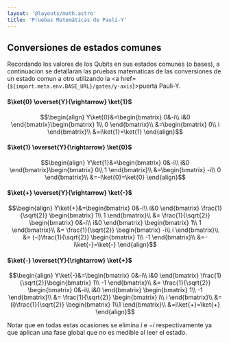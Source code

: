 ```yaml
---
layout: '@layouts/math.astro'
title: 'Pruebas Matemáticas de Pauli-Y'
---
```


## Conversiones de estados comunes

Recordando los valores de los Qubits en sus estados comunes (o bases), a continuacion se detallaran las pruebas matematicas de las conversiones de un estado comun a otro utilizando la <a href={`${import.meta.env.BASE_URL}/gates/y-axis`}>puerta Pauli-Y</a>.

#### $\ket{0} \overset{Y}{\rightarrow} \ket{1}$

```math
\begin{align}
Y\ket{0}&=\begin{bmatrix}
0&-i\\
i&0
\end{bmatrix}\begin{bmatrix}
1\\
0
\end{bmatrix}\\
&=\begin{bmatrix}
0\\
i
\end{bmatrix}\\
&=i\ket{1}=\ket{1}
\end{align}
```

#### $\ket{1} \overset{Y}{\rightarrow} \ket{0}$

```math
\begin{align}
Y\ket{1}&=\begin{bmatrix}
0&-i\\
i&0
\end{bmatrix}\begin{bmatrix}
0\\
1
\end{bmatrix}\\
&=\begin{bmatrix}
-i\\
0
\end{bmatrix}\\
&=-i\ket{0}=\ket{0}
\end{align}
```

#### $\ket{+} \overset{Y}{\rightarrow} \ket{-}$

```math
\begin{align}
Y\ket{+}&=\begin{bmatrix}
0&-i\\
i&0
\end{bmatrix}
\frac{1}{\sqrt{2}}
\begin{bmatrix}
1\\
1
\end{bmatrix}\\
&=
\frac{1}{\sqrt{2}}
\begin{bmatrix}
0&-i\\
i&0
\end{bmatrix}
\begin{bmatrix}
1\\
1
\end{bmatrix}\\
&=
\frac{1}{\sqrt{2}}
\begin{bmatrix}
-i\\
i
\end{bmatrix}\\
&=
(-i)\frac{1}{\sqrt{2}}
\begin{bmatrix}
1\\
-1
\end{bmatrix}\\
&=-i\ket{-}=\ket{-}
\end{align}
```
#### $\ket{-} \overset{Y}{\rightarrow} \ket{+}$

```math
\begin{align}
Y\ket{-}&=\begin{bmatrix}
0&-i\\
i&0
\end{bmatrix}
\frac{1}{\sqrt{2}}\begin{bmatrix}
1\\
-1
\end{bmatrix}\\
&=
\frac{1}{\sqrt{2}}
\begin{bmatrix}
0&-i\\
i&0
\end{bmatrix}
\begin{bmatrix}
1\\
-1
\end{bmatrix}\\
&=
\frac{1}{\sqrt{2}}
\begin{bmatrix}
i\\
i
\end{bmatrix}\\
&=
(i)\frac{1}{\sqrt{2}}
\begin{bmatrix}
1\\1
\end{bmatrix}\\
&=i\ket{+}=\ket{+}
\end{align}
```
Notar que en todas estas ocasiones se elimina $i$ e $-i$ respectivamente ya que aplican una fase global que no es medible al leer el estado.


